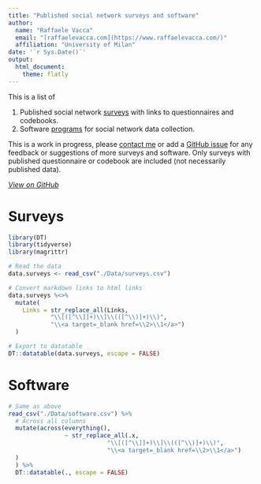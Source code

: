 ```yaml
---
title: "Published social network surveys and software"
author: 
  name: "Raffaele Vacca"
  email: "[raffaelevacca.com](https://www.raffaelevacca.com/)"
  affiliation: "University of Milan"
date: '`r Sys.Date()`'
output: 
  html_document:
    theme: flatly
---
```


<base target="_top"/>

This is a list of 

1. Published social network [surveys](#surveys) with links to questionnaires and codebooks.
2. Software [programs](#software) for social network data collection. 

This is a work in progress, please [contact me](https://www.raffaelevacca.com/) or add a [GitHub issue](https://github.com/raffaelevacca/Open-social-network-surveys) for any feedback or suggestions of more surveys and software. Only surveys with published questionnaire or codebook are included (not necessarily published data).

_[View on GitHub](https://github.com/raffaelevacca/Open-social-network-surveys)_
  
# Surveys

```r
library(DT)
library(tidyverse)
library(magrittr)

# Read the data
data.surveys <- read_csv("./Data/surveys.csv")

# Convert markdown links to html links
data.surveys %<>%
  mutate(
    Links = str_replace_all(Links,
            "\\[([^\\]]+)\\]\\(([^\\)]+)\\)",
            "\\<a target=_blank href=\\2>\\1</a>")
  )

# Export to datatable
DT::datatable(data.surveys, escape = FALSE)
```

# Software

```r
# Same as above
read_csv("./Data/software.csv") %>%
  # Across all columns
  mutate(across(everything(),
                ~ str_replace_all(.x,
                            "\\[([^\\]]+)\\]\\(([^\\)]+)\\)",
                            "\\<a target=_blank href=\\2>\\1</a>")
  )
  ) %>%
  DT::datatable(., escape = FALSE)
```